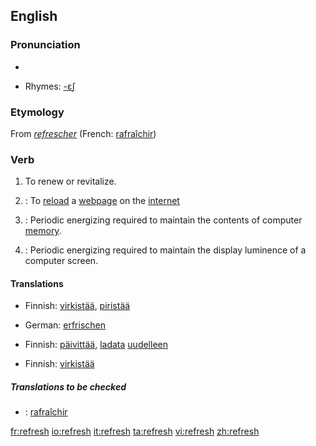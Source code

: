 ==English==

===Pronunciation===
*{{audio|en-us-refresh.ogg|Audio (US)}}

*Rhymes: [[Rhymes:English:-ɛʃ|-ɛʃ]]

===Etymology===
From {{OF.}} ''[[refrescher]]'' (French: [[rafraîchir]])

===Verb===
{{wikipedia}}
{{en-verb|refresh|es}}

# To renew or revitalize.
# {{computing}}: To [[reload]] a [[webpage]] on the [[internet]]
# {{computing}}: Periodic energizing required to maintain the contents of computer [[memory]].
# {{computing}}: Periodic energizing required to maintain the display luminence of a computer screen.<!--Or TV screen, or portable DVD player, or... -->

====Translations====
{{trans-top|To renew or revitalize}}
*Finnish: [[virkistää]], [[piristää]]
{{trans-mid}}
*German: [[erfrischen]]
{{trans-bottom}}

{{trans-top|To reload a webpage on the internet}}
*Finnish: [[päivittää]], [[ladata]] [[uudelleen]]
{{trans-mid}}
{{trans-bottom}}

{{trans-top|Periodic energizing required to maintain the contents of computer memory}}
{{trans-mid}}
{{trans-bottom}}

{{trans-top|Periodic energizing required to maintain the display luminence of a computer screen}}
*Finnish: [[virkistää]]
{{trans-mid}}
{{trans-bottom}}

=====Translations to be checked=====
{{checktrans}}
{{top}}
*{{ttbc|French}}: [[rafraîchir]]
{{mid}}
{{bottom}}

[[fr:refresh]]
[[io:refresh]]
[[it:refresh]]
[[ta:refresh]]
[[vi:refresh]]
[[zh:refresh]]